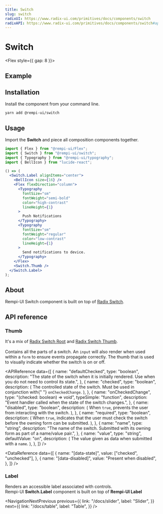 ```yaml
---
title: Switch
slug: switch
radixUI: https://www.radix-ui.com/primitives/docs/components/switch
radixAPI: https://www.radix-ui.com/primitives/docs/components/switch#api-reference
---
```


# Switch

<Description text="A control that allows the user to toggle between checked and not checked." />

<Flex style={{ gap: 8 }}>
  <RadixUI href="https://www.radix-ui.com/primitives/docs/components/switch" />
  <RadixAPI href="https://www.radix-ui.com/primitives/docs/components/switch#api-reference" />
</Flex>

## Example

<PreviewComponent name="switch" />

## Installation

Install the component from your command line.

```bash
yarn add @rempi-ui/switch
```

## Usage

Import the <strong>Switch</strong> and piece all composition components together.

```jsx
import { Flex } from "@rempi-ui/Flex";
import { Switch } from "@rempi-ui/switch";
import { Typography } from "@rempi-ui/typography";
import { BellIcon } from "lucide-react";

() => (
  <Switch.Label alignItems="center">
    <BellIcon size={16} />
    <Flex flexDirection="column">
      <Typography
        fontSize="sm"
        fontWeight="semi-bold"
        color="high-contrast"
        lineHeight={1}
      >
        Push Notifications
      </Typography>
      <Typography
        fontSize="sm"
        fontWeight="regular"
        color="low-contrast"
        lineHeight={1}
      >
        Send notifications to device.
      </Typography>
    </Flex>
    <Switch.Thumb />
  </Switch.Label>
);
```

## About

Rempi-UI Switch component is built on top of [Radix Switch](https://www.radix-ui.com/primitives/docs/components/switch).

## API reference

### Thumb

It's a mix of [Radix Switch Root](https://www.radix-ui.com/primitives/docs/components/switch#root) and [Radix Switch Thumb](https://www.radix-ui.com/primitives/docs/components/switch#thumb).<br/><br/>
Contains all the parts of a switch. An `input` will also render when used within a `form` to ensure events propagate correctly. The thumb that is used to visually indicate whether the switch is on or off.

<MoreInfo
  componentName="Radix Switch Root"
  componentLink="https://www.radix-ui.com/primitives/docs/components/switch#root"
/>

<MoreInfo
  componentName="Radix Switch Thumb"
  componentLink="https://www.radix-ui.com/primitives/docs/components/switch#thumb"
/>

<APIReference
  data={[
    {
      name: "defaultChecked",
      type: "boolean",
      description:
        "The state of the switch when it is initially rendered. Use when you do not need to control its state.",
    },
    {
      name: "checked",
      type: "boolean",
      description: (
        <span>
          The controlled state of the switch. Must be used in conjunction with{" "}
          <code>onCheckedChange</code>.
        </span>
      ),
    },
    {
      name: "onCheckedChange",
      type: "(checked: boolean) => void",
      typeSimple: "function",
      description: "Event handler called when the state of the switch changes.",
    },
    {
      name: "disabled",
      type: "boolean",
      description: (
        <span>
          When <code>true</code>, prevents the user from interacting with the
          switch.
        </span>
      ),
    },
    {
      name: "required",
      type: "boolean",
      description: (
        <span>
          When <code>true</code>, indicates that the user must check the switch
          before the owning form can be submitted.
        </span>
      ),
    },
    {
      name: "name",
      type: "string",
      description:
        "The name of the switch. Submitted with its owning form as part of a name/value pair.",
    },
    {
      name: "value",
      type: "string",
      defaultValue: "on",
      description: (
        <span>
          The value given as data when submitted with a <code>name</code>.
        </span>
      ),
    },
  ]}
/>

<DataReference
  data={[
    {
      name: "[data-state]",
      value: ["checked", "unchecked"],
    },
    {
      name: "[data-disabled]",
      value: "Present when disabled",
    },
  ]}
/>

### Label

Renders an accessible label associated with controls.<br />
Rempi-UI <strong>Switch.Label</strong> component is built on top of <strong>Rempi-UI Label</strong>

<MoreInfo componentName="Rempi-UI Label" componentLink="/docs/label" />

<NavigationNextPrevious
  previous={{
    link: "/docs/slider",
    label: "Slider",
  }}
  next={{
    link: "/docs/table",
    label: "Table",
  }}
/>
